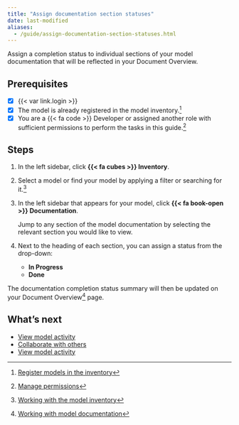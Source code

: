 ```yaml
---
title: "Assign documentation section statuses"
date: last-modified
aliases:
  - /guide/assign-documentation-section-statuses.html
---
```


Assign a completion status to individual sections of your model documentation that will be reflected in your Document Overview.

::: {.attn}

## Prerequisites

- [x] {{< var link.login >}}
- [x] The model is already registered in the model inventory.[^1]
- [x] You are a [{{< fa code >}} Developer]{.bubble} or assigned another role with sufficient permissions to perform the tasks in this guide.[^2]

:::

## Steps

1. In the left sidebar, click **{{< fa cubes >}} Inventory**.

2. Select a model or find your model by applying a filter or searching for it.[^3]

3. In the left sidebar that appears for your model, click **{{< fa book-open >}} Documentation**.

   Jump to any section of the model documentation by selecting the relevant section you would like to view.

4. Next to the heading of each section, you can assign a status from the drop-down:
    - [**In Progress**]{.bubble}
    - [**Done**]{.bubble}

The documentation completion status summary will then be updated on your Document Overview[^4] page.

## What's next
- [View model activity](/guide/model-inventory/view-model-activity.qmd)
- [Collaborate with others](collaborate-with-others.qmd)
- [View model activity](/guide/model-inventory/view-model-activity.qmd)


<!-- FOOTNOTES -->

[^1]: [Register models in the inventory](/guide/model-inventory/register-models-in-inventory.qmd)

[^2]: [Manage permissions](/guide/configuration/manage-permissions.qmd)

[^3]: [Working with the model inventory](/guide/model-inventory/working-with-model-inventory.qmd#search-filter-and-sort-models)

[^4]: [Working with model documentation](working-with-model-documentation.qmd#document-overview)
